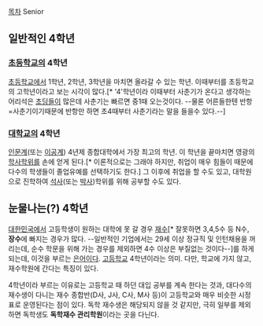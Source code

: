 [[목차]]
Senior
== 일반적인 4학년 ==
=== [[초등학교]]의 4학년 ===
[[초등학교]]에서 1학년, 2학년, 3학년을 마치면 올라갈 수 있는 학년. 이때부터를 초등학교의 고학년이라고 보는 시각이 많다.[* '4'학년이라 이때부터 사춘기가 온다고 생각하는 어리석은 [[초딩]]들이 많은데 사춘기는 빠르면 중1때 오는것이다. --물론 어른들한텐 반항=사춘기이기때문에 반항만 하면 초4때부터 사춘기라는 말을 들을수 있다.--]
=== [[대학교]]의 4학년 ===
[[인문계]](또는 [[이공계]]) 4년제 종합대학에서 가장 최고의 학년. 이 학년을 끝마치면 영광의 [[학사]]학위를 손에 얻게 된다.[* 이론적으로는 그래야 하지만, 취업이 매우 힘들이 때문에 다수의 학생들이 졸업유예를 선택하기도 한다.] 그 이후에 취업을 할 수도 있고, 대학원으로 진학하여 [[석사]](또는 [[박사]])학위를 위해 공부할 수도 있다.
== 눈물나는(?) 4학년 ==
[[대한민국]]에서 고등학생이 원하는 대학에 못 갈 경우 [[재수]][* 잘못하면 3,4,5수 등 N수, '''장수'''에 빠지는 경우가 많다. --일반적인 기업에서는 29세 이상 정규직 및 인턴채용을 꺼리는데, 순수 학문을 위해 가는 경우를 제외하면 4수 이상은 부질없는 것이다--]를 하게 되는데, 이것을 부르는 [[은어]]이다. [[고등학교]] 4학년이라는 의미. 다만, 학교에 가지 않고, 재수학원에 간다는 특징이 있다.

4학년이라 부르는 이유로는 고등학교 때 하던 대입 공부를 계속 한다는 것과, 대다수의 재수생이 다니는 재수 종합반(D사, J사, C사, M사 등)이 고등학교와 매우 비슷한 시정표로 운영된다는 점이 있다. 독학 재수생은 해당되지 않을 것 같지만, 극히 일부를 제외하면 독학생도 '''독학재수 관리학원'''이라는 곳을 다닌다.
